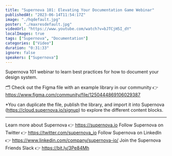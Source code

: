 ```yaml
---
title: "Supernova 101: Elevating Your Documentation Game Webinar"
publishedAt: "2023-06-14T11:54:17Z"
image: "./hqdefault.jpg"
poster: "./maxresdefault.jpg"
videoUrl: "https://www.youtube.com/watch?v=bJTCjH5I_dY"
localImages: true
tags: ["Supernova", "Documentation"]
categories: ["Video"]
duration: "0:31:33"
ignore: false
speakers: ["Supernova"]
---
```


Supernova 101 webinar to learn best practices for how to document your design system.

🗂️ Check out the Figma file with an example library in our community 👉 https://www.figma.com/community/file/1250444869106029387

\*You can duplicate the file, publish the library, and import it into Supernova (https://cloud.supernova.io/signup) to explore the different content blocks.

---

Learn more about Supernova 👉 https://supernova.io
Follow Supernova on Twitter 👉 https://twitter.com/supernova_io
Follow Supernova on LinkedIn 👉 https://www.linkedin.com/company/supernova-io/
Join the Supernova Friends Slack 👉 https://bit.ly/3Pe84Mh
